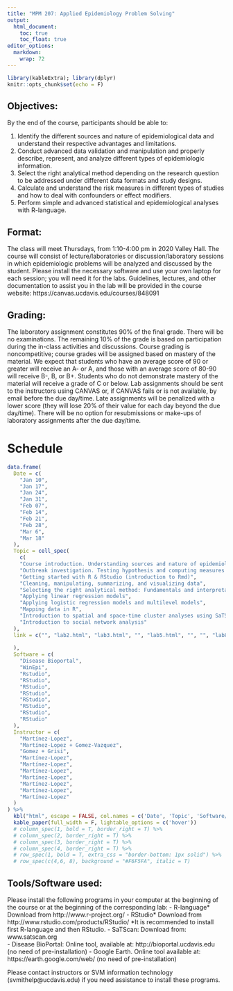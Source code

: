 ```yaml
---
title: "MPM 207: Applied Epidemiology Problem Solving"
output:
  html_document: 
    toc: true
    toc_float: true
editor_options: 
  markdown: 
    wrap: 72
---
```


```r
library(kableExtra); library(dplyr)
knitr::opts_chunk$set(echo = F)
```

## Objectives:

By the end of the course, participants should be able to:
  
  1. Identify the different sources and nature of epidemiological data and understand their respective advantages and limitations.
  2. Conduct advanced data validation and manipulation and properly describe, represent, and analyze different types of epidemiologic information.
  3. Select the right analytical method depending on the research question to be addressed under different data formats and study designs.
  4. Calculate and understand the risk measures in different types of studies and how to deal with confounders or effect modifiers.
  5.  Perform simple and advanced statistical and epidemiological analyses with R-language.

## Format:

The class will meet Thursdays, from 1:10-4:00 pm in 2020 Valley Hall. The course will consist of lecture/laboratories or discussion/laboratory sessions in which epidemiologic problems will be analyzed and discussed by the student. Please install the necessary software and use your own laptop for each session; you will need it for the labs. Guidelines, lectures, and other documentation to assist you in the lab will be provided in the course website:
 https://canvas.ucdavis.edu/courses/848091   

## Grading:

The laboratory assignment constitutes 90% of the final grade. There will be no examinations. The remaining 10% of the grade is based on participation during the in-class activities and discussions. Course grading is noncompetitive; course grades will be assigned based on mastery of the material. We expect that students who have an average score of 90 or greater will receive an A- or A, and those with an average score of 80-90 will receive B-, B, or B+. Students who do not demonstrate mastery of the material will receive a grade of C or below. Lab assignments should be sent to the instructors using CANVAS or, if CANVAS fails or is not available, by email before the due day/time. Late assignments will be penalized with a lower score (they will lose 20% of their value for each day beyond the due day/time). There will be no option for resubmissions or make-ups of laboratory assignments after the due day/time.  

# Schedule

```r
data.frame(
  Date = c(
    "Jan 10", 
    "Jan 17", 
    "Jan 24", 
    "Jan 31", 
    "Feb 07",
    "Feb 14",
    "Feb 21",
    "Feb 28",
    "Mar 6", 
    "Mar 18"
  ),
  Topic = cell_spec(
    c(
    "Course introduction. Understanding sources and nature of epidemiological data. Exploratory analyses with Disease BioPortal",
    "Outbreak investigation. Testing hypothesis and computing measures of association.", 
    "Getting started with R & RStudio (introduction to Rmd)", 
    "Cleaning, manipulating, summarizing, and visualizing data",
    "Selecting the right analytical method: Fundamentals and interpretation of results.",
    "Applying linear regression models",
    "Applying logistic regression models and multilevel models",
    "Mapping data in R",
    "Introduction to spatial and space-time cluster analyses using SaTScan",
    "Introduction to social network analysis"
  ),
  link = c("", "lab2.html", "lab3.html", "", "lab5.html", "", "", "lab8.html", "", "lab10.html")
    
  ),
  Software = c(
    "Disease Bioportal", 
    "WinEpi",
    "Rstudio",
    "RStudio",
    "RStudio",
    "RStudio",
    "RStudio",
    "RStudio",
    "RStudio",
    "RStudio"
  ),
  Instructor = c(
    "Martínez-Lopez", 
    "Martínez-Lopez + Gomez-Vazquez",
    "Gomez + Grisi", 
    "Martínez-Lopez", 
    "Martínez-Lopez", 
    "Martínez-Lopez", 
    "Martínez-Lopez", 
    "Martínez-Lopez", 
    "Martínez-Lopez", 
    "Martínez-Lopez"
  )
) %>%
  kbl("html", escape = FALSE, col.names = c('Date', 'Topic', 'Software/Tools', 'Instructor')) %>%
  kable_paper(full_width = F, lightable_options = c('hover')) 
  # column_spec(1, bold = T, border_right = T) %>%
  # column_spec(2, border_right = T) %>%
  # column_spec(3, border_right = T) %>%
  # column_spec(4, border_right = T) %>%
  # row_spec(1, bold = T, extra_css = "border-bottom: 1px solid") %>%
  # row_spec(c(4,6, 8), background = "#F6F5FA", italic = T)
```

## Tools/Software used:

Please install the following programs in your computer at the beginning of the course or at the beginning of the corresponding lab:
-	R-language* Download from http://www.r-project.org/
-	RStudio* Download from http://www.rstudio.com/products/RStudio/
*It is recommended to install first R-language and then RStudio. 
-	SaTScan: Download from: www.satscan.org  
-	Disease BioPortal: Online tool, available at:  http://bioportal.ucdavis.edu (no need of pre-installation)
-	Google Earth. Online tool available at: https://earth.google.com/web/ (no need of pre-installation)

Please contact instructors or SVM information technology (svmithelp@ucdavis.edu) if you need assistance to install these programs. 


